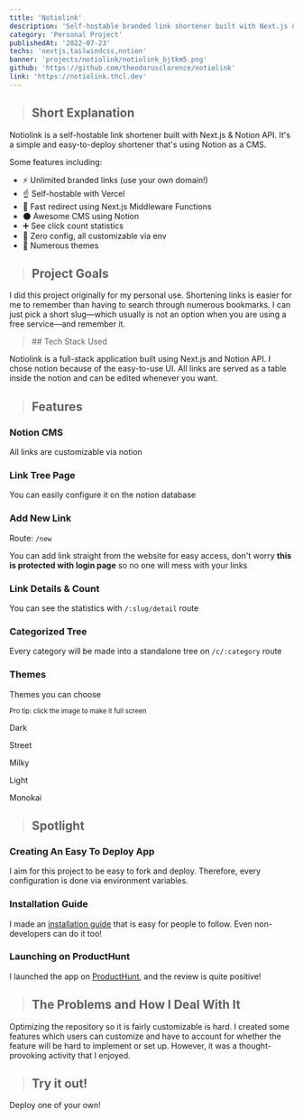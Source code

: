 ```yaml
---
title: 'Notiolink'
description: 'Self-hostable branded link shortener built with Next.js & Notion API'
category: 'Personal Project'
publishedAt: '2022-07-23'
techs: 'nextjs,tailwindcss,notion'
banner: 'projects/notiolink/notiolink_bjtkm5.png'
github: 'https://github.com/theodorusclarence/notiolink'
link: 'https://notiolink.thcl.dev'
---
```


> ## Short Explanation

Notiolink is a self-hostable link shortener built with Next.js & Notion API. It's a simple and easy-to-deploy shortener that's using Notion as a CMS.

Some features including:

- ⚡ Unlimited branded links (use your own domain!)
- ☝ Self-hostable with Vercel
- 💨 Fast redirect using Next.js Middleware Functions
- 🌑 Awesome CMS using Notion
- ➕ See click count statistics
- 💠 Zero config, all customizable via env
- 💅 Numerous themes

> ## Project Goals

I did this project originally for my personal use. Shortening links is easier for me to remember than having to search through numerous bookmarks. I can just pick a short slug—which usually is not an option when you are using a free service—and remember it.

<blockquote className='with-icons'>
  ## Tech Stack Used
  <div class='not-prose mt-2'>
    <TechIcons techs={['nextjs', 'tailwindcss', 'notion']} />
  </div>
</blockquote>

Notiolink is a full-stack application built using Next.js and Notion API. I chose notion because of the easy-to-use UI. All links are served as a table inside the notion and can be edited whenever you want.

> ## Features

### Notion CMS

All links are customizable via notion

<CloudinaryImg
  mdx
  publicId='theodorusclarence/projects/notiolink/notion-table_br6ebb'
  alt='notion-table'
  width={1339}
  height={875}
/>

### Link Tree Page

You can easily configure it on the notion database

<CloudinaryImg
  mdx
  publicId='theodorusclarence/projects/notiolink/linktree_kbtwts'
  alt='linktree'
  width={605}
  height={706}
/>

### Add New Link

Route: `/new`

You can add link straight from the website for easy access, don't worry **this is protected with login page** so no one will mess with your links

<CloudinaryImg
  mdx
  publicId='theodorusclarence/projects/notiolink/shorten-new-link_tkinse'
  alt='shorten-new-link'
  width={632}
  height={567}
/>

### Link Details & Count

You can see the statistics with `/:slug/detail` route

<CloudinaryImg
  mdx
  publicId='theodorusclarence/projects/notiolink/link-details-and-count_ae7x2e'
  alt='link-details-and-count'
  width={682}
  height={672}
/>

### Categorized Tree

Every category will be made into a standalone tree on `/c/:category` route

<CloudinaryImg
  mdx
  publicId='theodorusclarence/projects/notiolink/categorized-tree_aeottm'
  alt='categorized-tree'
  width={567}
  height={563}
/>

### Themes

Themes you can choose

<small>Pro tip: click the image to make it full screen</small>

<SplitImage>
  <Split>
    <div class='not-prose space-y-2'>
      <CloudinaryImg
        mdx
        publicId='theodorusclarence/projects/notiolink/theme-dark_sspfwt'
        alt='theme-dark'
        width={648}
        height={622}
      />
      <p class='text-center text-sm font-medium'>Dark</p>
    </div>
    <div class='not-prose space-y-2'>
      <CloudinaryImg
        mdx
        publicId='theodorusclarence/projects/notiolink/theme-street_nx7i4f'
        alt='theme-street'
        width={648}
        height={622}
      />
      <p class='text-center text-sm font-medium'>Street</p>
    </div>
    <div class='not-prose space-y-2'>
      <CloudinaryImg
        mdx
        publicId='theodorusclarence/projects/notiolink/theme-milky_z60zsu'
        alt='theme-milky'
        width={648}
        height={622}
      />
      <p class='text-center text-sm font-medium'>Milky</p>
    </div>
  </Split>
  <Split>
    <div class='not-prose space-y-2'>
      <CloudinaryImg
        mdx
        publicId='theodorusclarence/projects/notiolink/theme-light_pmkjnq'
        alt='theme-light'
        width={648}
        height={622}
      />
      <p class='text-center text-sm font-medium'>Light</p>
    </div>
    <div class='not-prose space-y-2'>
      <CloudinaryImg
        mdx
        publicId='theodorusclarence/projects/notiolink/theme-monokai_ndz8rx'
        alt='theme-monokai'
        width={648}
        height={622}
      />
      <p class='text-center text-sm font-medium'>Monokai</p>
    </div>
  </Split>
</SplitImage>

> ## Spotlight

### Creating An Easy To Deploy App

I aim for this project to be easy to fork and deploy. Therefore, every configuration is done via environment variables.

### Installation Guide

I made an [installation guide](https://www.notion.so/Notiolink-Installation-Guide-3d038711cd5141109f56137d0195aad0) that is easy for people to follow. Even non-developers can do it too!

<CloudinaryImg
  mdx
  publicId='theodorusclarence/projects/notiolink/notiolink-installation-guide_hcgett'
  alt='notiolink-installation-guide'
  width={785}
  height={645}
/>

### Launching on ProductHunt

I launched the app on [ProductHunt](https://www.producthunt.com/products/notiolink), and the review is quite positive!

<CloudinaryImg
  mdx
  publicId='theodorusclarence/projects/notiolink/producthunt_boyaq5'
  alt='producthunt'
  width={449}
  height={344}
/>

> ## The Problems and How I Deal With It

Optimizing the repository so it is fairly customizable is hard. I created some features which users can customize and have to account for whether the feature will be hard to implement or set up. However, it was a thought-provoking activity that I enjoyed.

> ## Try it out!

Deploy one of your own!

<GithubCard repo='theodorusclarence/notiolink' />
